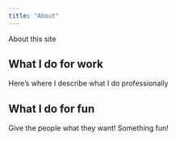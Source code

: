 ```yaml
---
title: "About"
---
```


About this site

## What I do for work

Here's where I describe what I do professionally

## What I do for fun

Give the people what they want! Something fun!